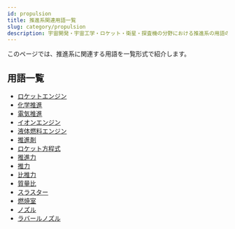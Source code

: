 ```yaml
---
id: propulsion
title: 推進系関連用語一覧
slug: category/propulsion
description: 宇宙開発・宇宙工学・ロケット・衛星・探査機の分野における推進系の用語の一覧です．意味・定義・概要・説明ページへと移ることができます．
---
```



<Head>
  <script type="application/ld+json">
    {`{
      "@context": "https://schema.org",
      "@type": "DefinedTerm",
      "name": "推進系関連用語一覧",
      "inDefinedTermSet": "https://www.space-portal.org",
      "termCode": "category/propulsion",
      "description": "宇宙開発・宇宙工学・ロケット・衛星・探査機の分野における推進系用語の一覧です．意味・定義・概要・説明ページへと移ることができます．",
      "url": "https://www.space-portal.org/docs/category/propulsion"
    }`}
  </script>
</Head>

このページでは、推進系に関連する用語を一覧形式で紹介します。

## 用語一覧

- [ロケットエンジン](/rocket/propulsion/rocket-engine)
- [化学推進](/rocket/propulsion/type/chemical-propulsion)
- [電気推進](/rocket/propulsion/type/electric-propulsion)
- [イオンエンジン](/rocket/propulsion/type/ion-engine)
- [液体燃料エンジン](/rocket/propulsion/type/liquid-engine) 
- [推進剤](/rocket/propulsion/system/propellant)
- [ロケット方程式](/rocket/propulsion/system/rocket-equation)
- [推進力](/rocket/propulsion/system/propulsion)
- [推力](/rocket/propulsion/system/thrust)
- [比推力](/rocket/propulsion/system/isp)
- [質量比](/rocket/propulsion/system/mass-ratio)
- [スラスター](/rocket/propulsion/system/thruster)
- [燃焼室](/rocket/propulsion/system/combustion-chamber)
- [ノズル](/rocket/propulsion/system/nozzle)
- [ラバールノズル](/rocket/propulsion/system/laval-nozzle)
